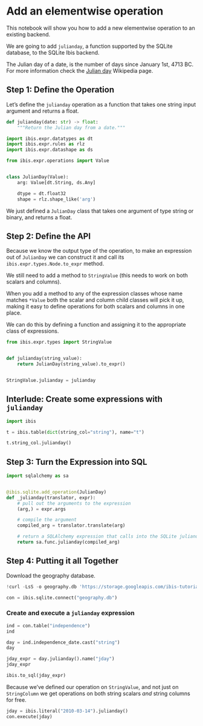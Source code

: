 # Add an elementwise operation

This notebook will show you how to add a new elementwise operation to an existing backend.

We are going to add `julianday`, a function supported by the SQLite database, to
the SQLite Ibis backend.

The Julian day of a date, is the number of days since January 1st, 4713 BC. For
more information check the [Julian
day](https://en.wikipedia.org/wiki/Julian_day) Wikipedia page.

## Step 1: Define the Operation

Let's define the `julianday` operation as a function that takes one string input
argument and returns a float.

```python
def julianday(date: str) -> float:
    """Return the Julian day from a date."""
```


```python
import ibis.expr.datatypes as dt
import ibis.expr.rules as rlz
import ibis.expr.datashape as ds

from ibis.expr.operations import Value


class JulianDay(Value):
    arg: Value[dt.String, ds.Any]

    dtype = dt.float32
    shape = rlz.shape_like('arg')
```

We just defined a `JulianDay` class that takes one argument of type string or
binary, and returns a float.

## Step 2: Define the API

Because we know the output type of the operation, to make an expression out of
``JulianDay`` we can construct it and call its `ibis.expr.types.Node.to_expr`
method.

We still need to add a method to `StringValue` (this needs to work on both
scalars and columns).

When you add a method to any of the expression classes whose name matches
`*Value` both the scalar and column child classes will pick it up, making it
easy to define operations for both scalars and columns in one place.

We can do this by defining a function and assigning it to the appropriate class
of expressions.

```python
from ibis.expr.types import StringValue


def julianday(string_value):
    return JulianDay(string_value).to_expr()


StringValue.julianday = julianday
```

## Interlude: Create some expressions with `julianday`


```python
import ibis

t = ibis.table(dict(string_col="string"), name="t")

t.string_col.julianday()
```

## Step 3: Turn the Expression into SQL


```python
import sqlalchemy as sa


@ibis.sqlite.add_operation(JulianDay)
def _julianday(translator, expr):
    # pull out the arguments to the expression
    (arg,) = expr.args

    # compile the argument
    compiled_arg = translator.translate(arg)

    # return a SQLAlchemy expression that calls into the SQLite julianday function
    return sa.func.julianday(compiled_arg)
```

## Step 4: Putting it all Together

Download the geography database.

```python
!curl -LsS -o geography.db 'https://storage.googleapis.com/ibis-tutorial-data/geography.db'

con = ibis.sqlite.connect("geography.db")
```

### Create and execute a `julianday` expression


```python
ind = con.table("independence")
ind
```


```python
day = ind.independence_date.cast("string")
day
```


```python
jday_expr = day.julianday().name("jday")
jday_expr
```


```python
ibis.to_sql(jday_expr)
```

Because we've defined our operation on `StringValue`, and not just on
`StringColumn` we get operations on both string scalars *and* string columns for
free.


```python
jday = ibis.literal("2010-03-14").julianday()
con.execute(jday)
```
